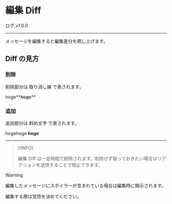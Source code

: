 
# 編集 Diff

<FeatureBadge>ログ</FeatureBadge>,<VersionBadge>v1.0.0</VersionBadge>

---

メッセージを編集すると編集差分を晒し上げます。

## Diff の見方

### 削除

削除部分は 取り消し線 で表されます。

hoge**~~hoge~~**

### 追加

追加部分は 斜め文字 で表されます。

hogehoge **_hoge_**

---

> [!INFO]
>
> 編集 Diff は一定時間で削除されます。削除せず取っておきたい場合はリアクションを送信することで阻止できます。

> [!WARNING]
>
> 編集したメッセージにスポイラーが含まれている場合は編集時に開示されます。
>
> 編集する際は覚悟を決めてください。
